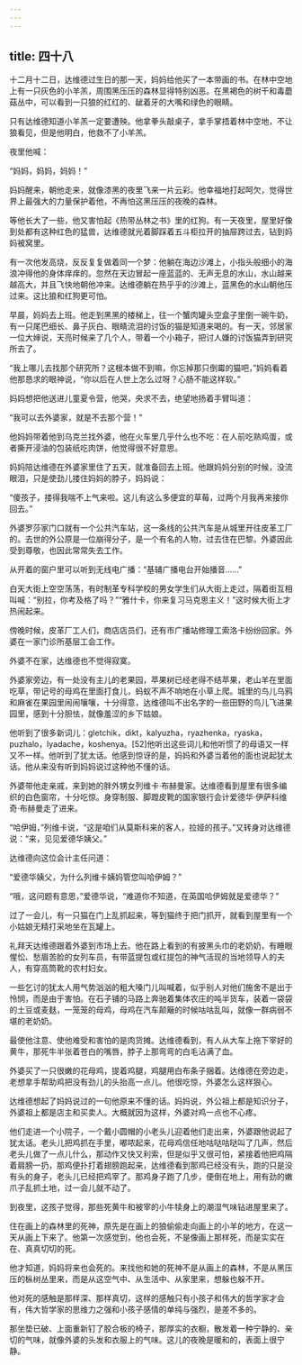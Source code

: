 ```yaml
---
---
---
```

title: 四十八
---



十二月十二日，达维德过生日的那一天，妈妈给他买了一本带画的书。在林中空地上有一只灰色的小羊羔，周围黑压压的森林显得特别凶恶。在黑褐色的树干和毒蘑菇丛中，可以看到一只狼的红红的、龇着牙的大嘴和绿色的眼睛。

只有达维德知道小羊羔一定要遭殃。他拿拳头敲桌子，拿手掌捂着林中空地，不让狼看见，但是他明白，他救不了小羊羔。

夜里他喊：

“妈妈，妈妈，妈妈！”

妈妈醒来，朝他走来，就像漆黑的夜里飞来一片云彩。他幸福地打起呵欠，觉得世界上最强大的力量保护着他，不再怕这黑压压的夜晚的森林。

等他长大了一些，他又害怕起《热带丛林之书》里的红狗。有一天夜里，屋里好像到处都有这种红色的猛兽，达维德就光着脚踩着五斗柜拉开的抽屉跨过去，钻到妈妈被窝里。

有一次他发高烧，反反复复做着同一个梦：他躺在海边沙滩上，小指头般细小的海浪冲得他的身体痒痒的。忽然在天边冒起一座蓝蓝的、无声无息的水山，水山越来越高大，并且飞快地朝他冲来。达维德躺在热乎乎的沙滩上，蓝黑色的水山朝他压过来。这比狼和红狗更可怕。

早晨，妈妈去上班。他走到黑黑的楼梯上，往一个蟹肉罐头空盒子里倒一碗牛奶，有一只尾巴细长、鼻子灰白、眼睛流泪的讨饭的猫是知道来喝的。有一天，邻居家一位大婶说，天亮时候来了几个人，带着一个小箱子，把讨人嫌的讨饭猫弄到研究所去了。

“我上哪儿去找那个研究所？这根本做不到嘛，你忘掉那只倒霉的猫吧，”妈妈看着他那恳求的眼神说，“你以后在人世上怎么过呀？心肠不能这样软。”

妈妈想把他送进儿童夏令营，他哭，央求不去，绝望地扬着手臂叫道：

“我可以去外婆家，就是不去那个营！”

他妈妈带着他到乌克兰找外婆，他在火车里几乎什么也不吃：在人前吃熟鸡蛋，或者撕开浸油的包装纸吃肉饼，他觉得很不好意思。

妈妈陪达维德在外婆家里住了五天，就准备回去上班。他跟妈妈分别的时候，没流眼泪，只是使劲儿搂住妈妈的脖子，妈妈说：

“傻孩子，搂得我喘不上气来啦。这儿有这么多便宜的草莓，过两个月我再来接你回去。”

外婆罗莎家门口就有一个公共汽车站，这一条线的公共汽车是从城里开往皮革工厂的。去世的外公原是一位崩得分子，是一个有名的人物，过去住在巴黎。外婆因此受到尊敬，也因此常常失去工作。

从开着的窗户里可以听到无线电广播：“基辅广播电台开始播音……”

白天大街上空空荡荡，有时制革专科学校的男女学生们从大街上走过，隔着街互相叫喊：“别拉，你考及格了吗？”“雅什卡，你来复习马克思主义！”这时候大街上才热闹起来。

傍晚时候，皮革厂工人们，商店店员们，还有市广播站修理工索洛卡纷纷回家。外婆在一家门诊所基层工会工作。

外婆不在家，达维德也不觉得寂寞。

外婆家旁边，有一处没有主儿的老果园，苹果树已经老得不结苹果，老山羊在里面吃草，带记号的母鸡在里面打食儿，蚂蚁不声不响地在小草上爬。城里的鸟儿乌鸦和麻雀在果园里闹闹嚷嚷，十分得意，达维德叫不出名字的一些田野的鸟儿飞进果园里，感到十分胆怯，就像羞涩的乡下姑娘。

他听到了很多新词儿：gletchik，dikt，kalyuzha，ryazhenka，ryaska，puzhalo，lyadache，koshenya。[52]他听出这些词儿和他听惯了的母语又一样又不一样。他听到了犹太话。他感到惊讶的是，妈妈和外婆当着他的面也说起犹太话。他从来没有听到妈妈说过这种他不懂的话。

外婆带他走亲戚，来到她的胖外甥女列维卡·布赫曼家。达维德看到屋里有很多编织的白色窗帘，十分吃惊。身穿制服、脚蹬皮靴的国家银行会计爱德华·伊萨科维奇·布赫曼走了进来。

“哈伊姆，”列维卡说，“这是咱们从莫斯科来的客人，拉娅的孩子。”又转身对达维德说：“来，见见爱德华姨父。”

达维德向这位会计主任问道：

“爱德华姨父，为什么列维卡姨妈管您叫哈伊姆？”

“哦，这问题有意思，”爱德华说，“难道你不知道，在英国哈伊姆就是爱德华？”

过了一会儿，有一只猫在门上乱抓起来，等到猫终于把门抓开，就看到屋里有一个小姑娘无精打采地坐在瓦罐上。

礼拜天达维德跟着外婆到市场上去。他在路上看到的有披黑头巾的老奶奶，有睡眼惺忪、愁眉苦脸的女列车员，有带蓝提包或红提包的神气活现的当地领导人的夫人，有穿高筒靴的农村妇女。

一些乞讨的犹太人用气势汹汹的粗大嗓门儿叫喊着，似乎别人对他们施舍不是出于怜悯，而是由于害怕。在石子铺的马路上奔驰着集体农庄的吨半货车，装着一袋袋的土豆或麦麸，一笼笼的母鸡，母鸡在汽车颠簸的时候咕咕乱叫，就像一群病弱不堪的老奶奶。

最使他注意、使他难受和害怕的是肉货摊。达维德看到，有人从大车上拖下宰好的黄牛，那死牛半张着苍白的嘴唇，脖子上那弯弯的白毛沾满了血。

外婆买了一只很嫩的花母鸡，提着鸡腿，鸡腿用白布条子捆着。达维德在旁边走，老想拿手帮助鸡把没有劲儿的头抬高一点儿。他很吃惊，外婆怎么这样狠心。

达维德想起了妈妈说过的一句他原来不懂的话。妈妈说，外公祖上都是知识分子，外婆祖上都是店主和买卖人。大概就因为这样，外婆对鸡一点也不心疼。

他们走进一个小院子，一个戴小圆帽的小老头儿迎着他们走出来，外婆跟他说起了犹太话。老头儿把鸡抓在手里，嘟哝起来，花母鸡信任地咕哒咕哒叫了几声，然后老头儿做了一点儿什么，那动作又快又利索，但是似乎又很可怕，紧接着他把鸡隔着肩膀一扔，那鸡便扑打着翅膀跑起来，达维德看到那鸡已经没有头，跑的只是没有头的身子，老头儿已经把鸡宰了。那鸡身子跑了几步，便倒在地上，用有劲的嫩爪子乱抓土地，过一会儿就不动了。

到夜里，这孩子觉得，那些死黄牛和被宰的小牛犊身上的潮湿气味钻进屋里来了。

住在画上的森林里的死神，原先是在画上的狼偷偷走向画上的小羊的地方，在这一天从画上下来了。他第一次感觉到，他也会死，不是像画上那样死，而是实实在在、真真切切的死。

他才知道，妈妈将来也会死的。来找他和她的死神不是从画上的森林，不是从黑压压的枞树丛里来，而是从这空气中、从生活中、从家里来，想躲也躲不开。

他对死的感触是那样深、那样真切，这样的感触只有小孩子和伟大的哲学家才会有，伟大哲学家的思维力之强和小孩子感情的单纯与强烈，是差不多的。

那坐垫已破、上面重新钉了胶合板的椅子，那厚实的衣橱，散发着一种宁静的、亲切的气味，就像外婆的头发和衣服上的气味。这儿的夜晚是暖和的，表面上很宁静。